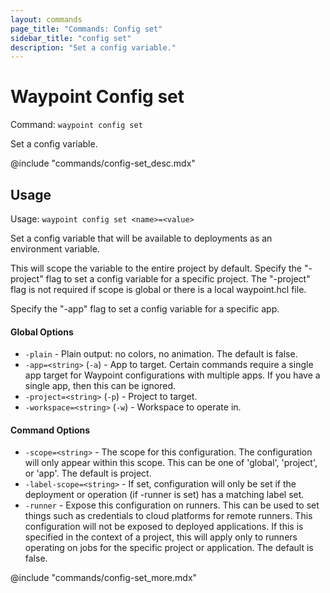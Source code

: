 ```yaml
---
layout: commands
page_title: "Commands: Config set"
sidebar_title: "config set"
description: "Set a config variable."
---
```


# Waypoint Config set

Command: `waypoint config set`

Set a config variable.

@include "commands/config-set_desc.mdx"

## Usage

Usage: `waypoint config set <name>=<value>`


  Set a config variable that will be available to deployments as an
  environment variable.

  This will scope the variable to the entire project by default.
  Specify the "-project" flag to set a config variable for a specific project.
  The "-project" flag is not required if scope is global or there is a local
  waypoint.hcl file.

  Specify the "-app" flag to set a config variable for a specific app.

#### Global Options

- `-plain` - Plain output: no colors, no animation. The default is false.
- `-app=<string>` (`-a`) - App to target. Certain commands require a single app target for Waypoint configurations with multiple apps. If you have a single app, then this can be ignored.
- `-project=<string>` (`-p`) - Project to target.
- `-workspace=<string>` (`-w`) - Workspace to operate in.

#### Command Options

- `-scope=<string>` - The scope for this configuration. The configuration will only appear within this scope. This can be one of 'global', 'project', or 'app'. The default is project.
- `-label-scope=<string>` - If set, configuration will only be set if the deployment or operation (if -runner is set) has a matching label set.
- `-runner` - Expose this configuration on runners. This can be used to set things such as credentials to cloud platforms for remote runners. This configuration will not be exposed to deployed applications. If this is specified in the context of a project, this will apply only to runners operating on jobs for the specific project or application. The default is false.

@include "commands/config-set_more.mdx"
